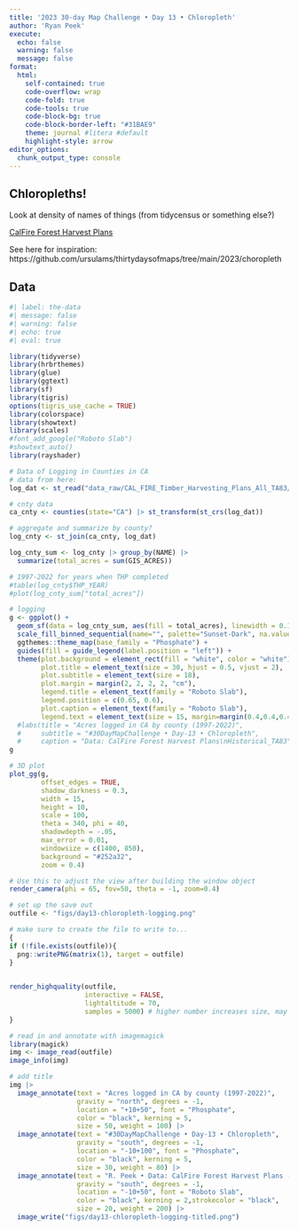 ```yaml
---
title: '2023 30-day Map Challenge • Day 13 • Chloropleth'
author: 'Ryan Peek'
execute:
  echo: false
  warning: false
  message: false
format: 
  html:
    self-contained: true
    code-overflow: wrap
    code-fold: true
    code-tools: true
    code-block-bg: true
    code-block-border-left: "#31BAE9"
    theme: journal #litera #default
    highlight-style: arrow
editor_options: 
  chunk_output_type: console
---
```


## Chloropleths!

Look at density of names of things (from tidycensus or something else?)

[CalFire Forest Harvest Plans](https://forest-practice-calfire-forestry.hub.arcgis.com/datasets/CALFIRE-Forestry::cal-fire-timber-harvesting-plans-historical-ta83/about)

See here for inspiration: 
https://github.com/ursulams/thirtydaysofmaps/tree/main/2023/choropleth

## Data

```r
#| label: the-data
#| message: false
#| warning: false
#| echo: true
#| eval: true

library(tidyverse)
library(hrbrthemes)
library(glue)
library(ggtext)
library(sf)
library(tigris)
options(tigris_use_cache = TRUE)
library(colorspace)
library(showtext)
library(scales)
#font_add_google("Roboto Slab")
#showtext_auto()
library(rayshader)

# Data of Logging in Counties in CA
# data from here: 
log_dat <- st_read("data_raw/CAL_FIRE_Timber_Harvesting_Plans_All_TA83/CAL_FIRE_Timber_Harvesting_Plans_Historical_TA83.shp")

# cnty data
ca_cnty <- counties(state="CA") |> st_transform(st_crs(log_dat))

# aggregate and summarize by county?
log_cnty <- st_join(ca_cnty, log_dat)

log_cnty_sum <- log_cnty |> group_by(NAME) |> 
  summarize(total_acres = sum(GIS_ACRES))

# 1997-2022 for years when THP completed
#table(log_cnty$THP_YEAR)
#plot(log_cnty_sum["total_acres"])

# logging
g <- ggplot() +
  geom_sf(data = log_cnty_sum, aes(fill = total_acres), linewidth = 0.1) +
  scale_fill_binned_sequential(name="", palette="Sunset-Dark", na.value = "white", labels = comma) +
  ggthemes::theme_map(base_family = "Phosphate") +
  guides(fill = guide_legend(label.position = "left")) +
  theme(plot.background = element_rect(fill = "white", color = "white"),
        plot.title = element_text(size = 30, hjust = 0.5, vjust = 2),
        plot.subtitle = element_text(size = 18),
        plot.margin = margin(2, 2, 2, 2, "cm"),
        legend.title = element_text(family = "Roboto Slab"),
        legend.position = c(0.65, 0.6),
        plot.caption = element_text(family = "Roboto Slab"),
        legend.text = element_text(size = 15, margin=margin(0.4,0.4,0.4,0.4, "cm"), family = "Roboto Slab", face = "bold"))
  #labs(title = "Acres logged in CA by county (1997-2022)",
  #     subtitle = "#30DayMapChallenge • Day-13 • Chloropleth",
  #     caption = "Data: CalFire Forest Harvest Plans\nHistorical_TA83")
g

# 3D plot
plot_gg(g, 
        offset_edges = TRUE,
        shadow_darkness = 0.3,
        width = 15, 
        height = 10, 
        scale = 100,
        theta = 340, phi = 40, 
        shadowdepth = -.05,
        max_error = 0.01,
        windowsize = c(1400, 850),
        background = "#252a32",
        zoom = 0.4)

# Use this to adjust the view after building the window object
render_camera(phi = 65, fov=50, theta = -1, zoom=0.4)

# set up the save out 
outfile <- "figs/day13-chloropleth-logging.png"

# make sure to create the file to write to...
{
if (!file.exists(outfile)){
  png::writePNG(matrix(1), target = outfile)
}
  

render_highquality(outfile,
                   interactive = FALSE,
                   lightaltitude = 70,
                   samples = 5000) # higher number increases size, may induce hang in rendering
}

# read in and annotate with imagemagick
library(magick)
img <- image_read(outfile)
image_info(img)

# add title
img |>
  image_annotate(text = "Acres logged in CA by county (1997-2022)", 
                 gravity = "north", degrees = -1,
                 location = "+10+50", font = "Phosphate",
                 color = "black", kerning = 5,
                 size = 50, weight = 100) |>
  image_annotate(text = "#30DayMapChallenge • Day-13 • Chloropleth", 
                 gravity = "south", degrees = -1,
                 location = "-10+100", font = "Phosphate",
                 color = "black", kerning = 5,
                 size = 30, weight = 80) |>
  image_annotate(text = "R. Peek • Data: CalFire Forest Harvest Plans - Historical_TA83", 
                 gravity = "south", degrees = -1,
                 location = "-10+50", font = "Roboto Slab",
                 color = "black", kerning = 2,strokecolor = "black",
                 size = 20, weight = 200) |>
  image_write("figs/day13-chloropleth-logging-titled.png")


```

